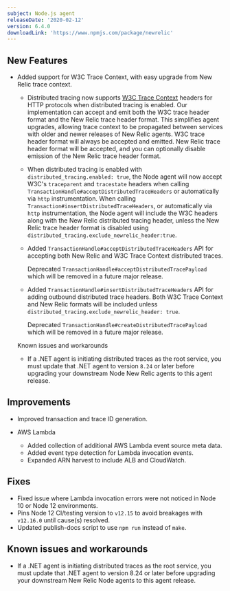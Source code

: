 ```yaml
---
subject: Node.js agent
releaseDate: '2020-02-12'
version: 6.4.0
downloadLink: 'https://www.npmjs.com/package/newrelic'
---
```


## New Features

* Added support for W3C Trace Context, with easy upgrade from New Relic trace context.

  * Distributed tracing now supports [W3C Trace Context](https://docs.newrelic.com/docs/understand-dependencies/distributed-tracing/get-started/how-new-relic-distributed-tracing-works#headers) headers for HTTP protocols when distributed tracing is enabled. Our implementation can accept and emit both the W3C trace header format and the New Relic trace header format. This simplifies agent upgrades, allowing trace context to be propagated between services with older and newer releases of New Relic agents. W3C trace header format will always be accepted and emitted. New Relic trace header format will be accepted, and you can optionally disable emission of the New Relic trace header format.
  * When distributed tracing is enabled with `distributed_tracing.enabled: true`, the Node agent will now accept W3C's `traceparent` and `tracestate` headers when calling `TransactionHandle#acceptDistributedTraceHeaders` or automatically via `http` instrumentation. When calling `Transaction#insertDistributedTraceHeaders`, or automatically via `http` instrumentation, the Node agent will include the W3C headers along with the New Relic distributed tracing header, unless the New Relic trace header format is disabled using `distributed_tracing.exclude_newrelic_header:true`.
  * Added `TransactionHandle#acceptDistributedTraceHeaders` API for accepting both New Relic and W3C Trace Context distributed traces.

    Deprecated `TransactionHandle#acceptDistributedTracePayload` which will be removed in a future major release.
  * Added `TransactionHandle#insertDistributedTraceHeaders` API for adding outbound distributed trace headers. Both W3C Trace Context and New Relic formats will be included unless `distributed_tracing.exclude_newrelic_header: true`.

    Deprecated `TransactionHandle#createDistributedTracePayload` which will be removed in a future major release.

  Known issues and workarounds

  * If a .NET agent is initiating distributed traces as the root service, you must update that .NET agent to version `8.24` or later before upgrading your downstream Node New Relic agents to this agent release.

## Improvements

* Improved transaction and trace ID generation.
* AWS Lambda

  * Added collection of additional AWS Lambda event source meta data.
  * Added event type detection for Lambda invocation events.
  * Expanded ARN harvest to include ALB and CloudWatch.

## Fixes

* Fixed issue where Lambda invocation errors were not noticed in Node 10 or Node 12 environments.
* Pins Node 12 CI/testing version to `v12.15` to avoid breakages with `v12.16.0` until cause(s) resolved.
* Updated publish-docs script to use `npm run` instead of `make`.

## Known issues and workarounds

* If a .NET agent is initiating distributed traces as the root service, you must update that .NET agent to version 8.24 or later before upgrading your downstream New Relic Node agents to this agent release.

